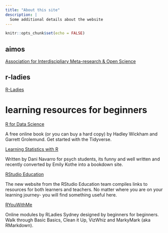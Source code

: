```yaml
---
title: "About this site"
description: |
  Some additional details about the website
---
```


```r
knitr::opts_chunk$set(echo = FALSE)
```



## aimos

[Association for Interdiscipliary Meta-research & Open Science](https://www.aimos2019conference.com/)

## r-ladies

[R-Ladies](https://rladies.org/)


# learning resources for beginners

[R for Data Science](https://r4ds.had.co.nz/)

A free online book (or you can buy a hard copy) by Hadley Wickham and Garrett Grolemund. Get started with the Tidyverse. 

[Learning Statistics with R](https://learningstatisticswithr-bookdown.netlify.com/)

Written by Dani Navarro for psych students, its funny and well written and recently converted by Emily Kothe into a bookdown site. 

[RStudio Education](https://education.rstudio.com/)

The new website from the RStudio Education team compiles links to resources for both learners and teachers. No matter where you are on your learning journey- you will find something useful here. 

[RYouWithMe](https://rladiessydney.org/courses/ryouwithme/)

Online modules by RLadies Sydney designed by beginners for beginners. Walk through Basic Basics, Clean it Up, VizWhiz and MarkyMark (aka RMarkdown). 